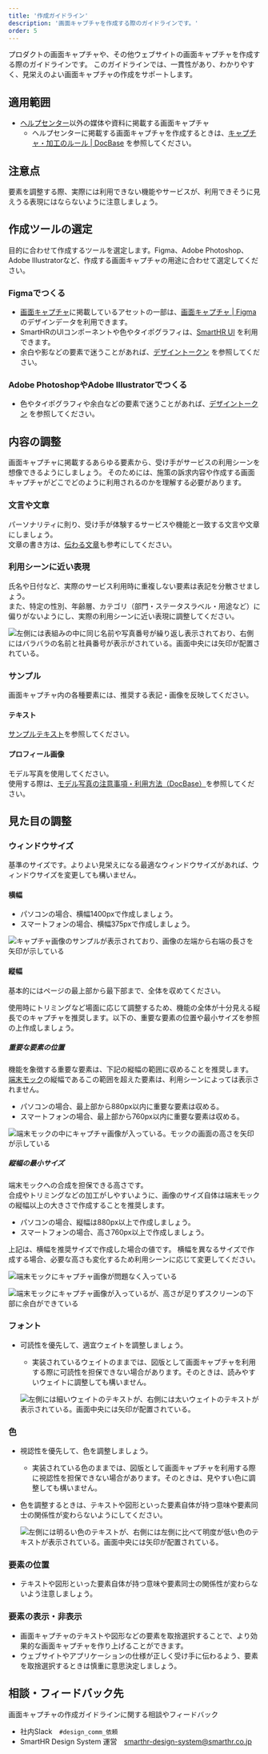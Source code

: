 ```yaml
---
title: '作成ガイドライン'
description: '画面キャプチャを作成する際のガイドラインです。'
order: 5
---
```



プロダクトの画面キャプチャや、その他ウェブサイトの画面キャプチャを作成する際のガイドラインです。
このガイドラインでは、一貫性があり、わかりやすく、見栄えのよい画面キャプチャの作成をサポートします。


## 適用範囲
- [ヘルプセンター](https://support.smarthr.jp/ja/)以外の媒体や資料に掲載する画面キャプチャ  
    - ヘルプセンターに掲載する画面キャプチャを作成するときは、[キャプチャ・加工のルール | DocBase](https://smarthr-inc.docbase.io/posts/1836257) を参照してください。

## 注意点
要素を調整する際、実際には利用できない機能やサービスが、利用できそうに見えうる表現にはならないように注意しましょう。


## 作成ツールの選定
目的に合わせて作成するツールを選定します。Figma、Adobe Photoshop、Adobe Illustratorなど、作成する画面キャプチャの用途に合わせて選定してください。

### Figmaでつくる
- [画面キャプチャ](https://smarthr.design/communication/capture/)に掲載しているアセットの一部は、[画面キャプチャ | Figma](https://www.figma.com/file/rQRf0ysE4Lk7tZcd2aS4rG/%E7%94%BB%E9%9D%A2%E3%82%AD%E3%83%A3%E3%83%97%E3%83%81%E3%83%A3?type=design&node-id=0%3A1&mode=design&t=LQq1M5xNr2Crd6qN-1) のデザインデータを利用できます。
- SmartHRのUIコンポーネントや色やタイポグラフィは、[SmartHR UI](https://smarthr.design/products/design-data/design-guide/#h3-0) を利用できます。
- 余白や影などの要素で迷うことがあれば、[デザイントークン](https://smarthr.design/products/design-tokens/) を参照してください。


### Adobe PhotoshopやAdobe Illustratorでつくる
- 色やタイポグラフィや余白などの要素で迷うことがあれば、[デザイントークン](https://smarthr.design/products/design-tokens/) を参照してください。


## 内容の調整
画面キャプチャに掲載するあらゆる要素から、受け手がサービスの利用シーンを想像できるようにしましょう。
そのためには、施策の訴求内容や作成する画面キャプチャがどこでどのように利用されるのかを理解する必要があります。

### 文言や文章
パーソナリティに則り、受け手が体験するサービスや機能と一致する文言や文章にしましょう。  
文章の書き方は、[伝わる文章](https://smarthr.design/basics/text/)も参考にしてください。

### 利用シーンに近い表現
氏名や日付など、実際のサービス利用時に重複しない要素は表記を分散させましょう。  
また、特定の性別、年齢層、カテゴリ（部門・ステータスラベル・用途など）に偏りがないようにし、実際の利用シーンに近い表現に調整してください。

![左側には表組みの中に同じ名前や写真番号が繰り返し表示されており、右側にはバラバラの名前と社員番号が表示がされている。画面中央には矢印が配置されている。](./images/creation-guideline/adjust-text.png)


### サンプル
画面キャプチャ内の各種要素には、推奨する表記・画像を反映してください。

#### テキスト
[サンプルテキスト](https://smarthr.design/communication/sample/text/)を参照してください。

#### プロフィール画像
モデル写真を使用してください。  
使用する際は、[モデル写真の注意事項・利用方法（DocBase）](https://smarthr-inc.docbase.io/posts/1933926)を参照してください。




## 見た目の調整

### ウィンドウサイズ
基準のサイズです。よりよい見栄えになる最適なウィンドウサイズがあれば、ウィンドウサイズを変更しても構いません。


#### 横幅
- パソコンの場合、横幅1400pxで作成しましょう。
- スマートフォンの場合、横幅375pxで作成しましょう。

![キャプチャ画像のサンプルが表示されており、画像の左端から右端の長さを矢印が示している](./images/creation-guideline/mock-windowWitdh.png)



#### 縦幅
基本的にはページの最上部から最下部まで、全体を収めてください。

使用時にトリミングなど場面に応じて調整するため、機能の全体が十分見える縦長でのキャプチャを推奨します。以下の、重要な要素の位置や最小サイズを参照の上作成しましょう。


##### 重要な要素の位置
機能を象徴する重要な要素は、下記の縦幅の範囲に収めることを推奨します。  
[端末モック](/communication/mock/)の縦幅であるこの範囲を超えた要素は、利用シーンによっては表示されません。

- パソコンの場合、最上部から880px以内に重要な要素は収める。
- スマートフォンの場合、最上部から760px以内に重要な要素は収める。


<ImgWithDesc description="重要な要素は、端末モックの縦幅（黒い矢印）に収めるように作成します">

![端末モックの中にキャプチャ画像が入っている。モックの画面の高さを矢印が示している](./images/creation-guideline/mock-windowHeight.png)

</ImgWithDesc>


##### 縦幅の最小サイズ
端末モックへの合成を担保できる高さです。  
合成やトリミングなどの加工がしやすいように、画像のサイズ自体は端末モックの縦幅以上の大きさで作成することを推奨します。

- パソコンの場合、縦幅は880px以上で作成しましょう。
- スマートフォンの場合、高さ760px以上で作成しましょう。

上記は、横幅を推奨サイズで作成した場合の値です。
横幅を異なるサイズで作成する場合、必要な高さも変化するため利用シーンに応じて変更してください。

<Grid>
  <ImgWithDesc description="端末モックに収まる十分な縦幅を確保します">

  ![端末モックにキャプチャ画像が問題なく入っている](./images/creation-guideline/mock-windowMinheight01.png)

  </ImgWithDesc>

  <ImgWithDesc description="推奨サイズ以下で作成すると端末モックに合成するための高さが不足するため、推奨しません">

  ![端末モックにキャプチャ画像が入っているが、高さが足りずスクリーンの下部に余白ができている](./images/creation-guideline/mock-windowMinheight02.png)

  </ImgWithDesc>
</Grid>


### フォント
- 可読性を優先して、適宜ウェイトを調整しましょう。
    - 実装されているウェイトのままでは、図版として画面キャプチャを利用する際に可読性を担保できない場合があります。そのときは、読みやすいウェイトに調整しても構いません。

  <ImgWithDesc description="ウェイトの調整例（左：調整前、右：調整後）">

  ![左側には細いウェイトのテキストが、右側には太いウェイトのテキストが表示されている。画面中央には矢印が配置されている。](./images/creation-guideline/adjust-weight.png)

  </ImgWithDesc>



### 色
- 視認性を優先して、色を調整しましょう。
    - 実装されている色のままでは、図版として画面キャプチャを利用する際に視認性を担保できない場合があります。そのときは、見やすい色に調整しても構いません。
- 色を調整するときは、テキストや図形といった要素自体が持つ意味や要素同士の関係性が変わらないようにしてください。

  <ImgWithDesc description="色の調整例（左：調整前、右：調整後）">

  ![左側には明るい色のテキストが、右側には左側に比べて明度が低い色のテキストが表示されている。画面中央には矢印が配置されている。](./images/creation-guideline/adjust-color.png)

  </ImgWithDesc>



### 要素の位置
- テキストや図形といった要素自体が持つ意味や要素同士の関係性が変わらないよう注意しましょう。

### 要素の表示・非表示
- 画面キャプチャのテキストや図形などの要素を取捨選択することで、より効果的な画面キャプチャを作り上げることができます。
- ウェブサイトやアプリケーションの仕様が正しく受け手に伝わるよう、要素を取捨選択するときは慎重に意思決定しましょう。




## 相談・フィードバック先
画面キャプチャの作成ガイドラインに関する相談やフィードバック  
- 社内Slack　`#design_comm_依頼`
- SmartHR Design System 運営　smarthr-design-system@smarthr.co.jp  
